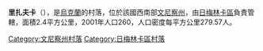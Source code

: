 {{coord|49|1|46|N|28|17|32|E|scale:30000|display=title}}

'''里扎夫卡'''（{{lang-uk|Рижавка}}），是[[烏克蘭|烏克蘭]]的村落，位於該國西南部[[文尼察州|文尼察州]]，由[[日梅林卡區|日梅林卡區]]負責管轄，面積2.4平方公里，2001年人口260，人口密度每平方公里279.57人。

[[Category:文尼察州村落|Category:文尼察州村落]]
[[Category:日梅林卡區村落|Category:日梅林卡區村落]]


{{Vinnytsia-geo-stub}}